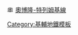 [[File:Kyiv Metro Second Line logo.svg|15px|奧博隆-特列姆基線]] [[奧博隆-特列姆基線]]<noinclude>
[[Category:基輔地鐵模板]]
</noinclude>